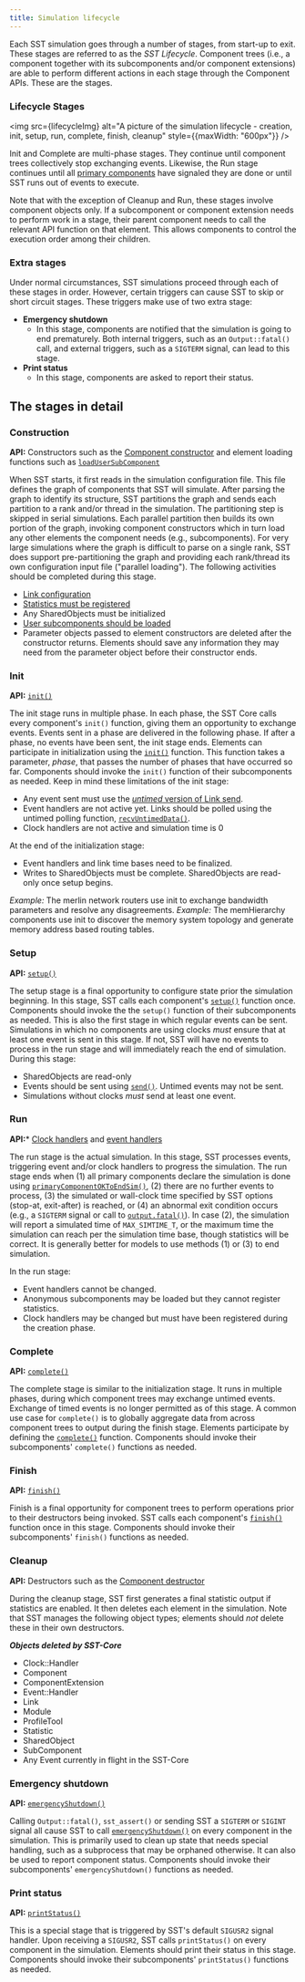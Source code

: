 ```yaml
---
title: Simulation lifecycle
---
```


Each SST simulation goes through a number of stages, from start-up to exit. These stages are referred to as the *SST Lifecycle*. Component trees (i.e., a component together with its subcomponents and/or component extensions) are able to perform different actions in each stage through the Component APIs. These are the stages.

### Lifecycle Stages


<img src={lifecycleImg} alt="A picture of the simulation lifecycle - creation, init, setup, run, complete, finish, cleanup" style={{maxWidth: "600px"}} />

Init and Complete are multi-phase stages. They continue until component trees collectively stop exchanging events. Likewise, the Run stage continues until all [primary components](../../core/component/component/registerAsPrimaryComponent.md) have signaled they are done or until SST runs out of events to execute. 

Note that with the exception of Cleanup and Run, these stages involve component objects only. If a subcomponent or component extension needs to perform work in a stage, their parent component needs to call the relevant API function on that element. This allows components to control the execution order among their children. 

### Extra stages
Under normal circumstances, SST simulations proceed through each of these stages in order. However, certain triggers can cause SST to skip or short circuit stages. These triggers make use of two extra stage:
* **Emergency shutdown**
  * In this stage, components are notified that the simulation is going to end prematurely. Both internal triggers, such as an `Output::fatal()` call, and external triggers, such as a `SIGTERM` signal, can lead to this stage.
* **Print status**
  * In this stage, components are asked to report their status.

## The stages in detail

### Construction
**API:** Constructors such as the [Component constructor](../../core/component/component/constructor.md) and element loading functions such as [`loadUserSubComponent`](../../core/component/load/loadUserSubComponent.md)

When SST starts, it first reads in the simulation configuration file. This file defines the graph of components that SST will simulate. After parsing the graph to identify its structure, SST partitions the graph and sends each partition to a rank and/or thread in the simulation. The partitioning step is skipped in serial simulations. Each parallel partition then builds its own portion of the graph, invoking component constructors which in turn load any other elements the component needs (e.g., subcomponents). For very large simulations where the graph is difficult to parse on a single rank, SST does support pre-partitioning the graph and providing each rank/thread its own configuration input file ("parallel loading").
The following activities should be completed during this stage.
* [Link configuration](../../core/component/link/configureLink.md)
* [Statistics must be registered](../../core/component/stat/registerStatistic.md)
* Any SharedObjects must be initialized
* [User subcomponents should be loaded](../../core/component/load/loadUserSubComponent.md)
* Parameter objects passed to element constructors are deleted after the constructor returns. Elements should save any information they may need from the parameter object before their constructor ends.

### Init
**API:** [`init()`](../../core/component/lifecycle/init.md)

The init stage runs in multiple phase. In each phase, the SST Core calls every component's `init()` function, giving them an opportunity to exchange events. Events sent in a phase are delivered in the following phase. If after a phase, no events have been sent, the init stage ends. Elements can participate in initialization using the [`init()`](../../core/component/lifecycle/init.md) function. This function takes a parameter, *phase*, that passes the number of phases that have occurred so far. Components should invoke the `init()` function of their subcomponents as needed.
Keep in mind these limitations of the init stage:
* Any event sent must use the [*untimed* version of Link send](../../core/link/sendUntimedData.md).
* Event handlers are not active yet. Links should be polled using the untimed polling function, [`recvUntimedData()`](../../core/link/recvUntimedData.md).
* Clock handlers are not active and simulation time is 0

At the end of the initialization stage:
* Event handlers and link time bases need to be finalized. 
* Writes to SharedObjects must be complete. SharedObjects are read-only once setup begins.

*Example:* The merlin network routers use init to exchange bandwidth parameters and resolve any disagreements.
*Example:* The memHierarchy components use init to discover the memory system topology and generate memory address based routing tables.

### Setup
**API:** [`setup()`](../../core/component/lifecycle/setup.md)

The setup stage is a final opportunity to configure state prior the simulation beginning. In this stage, SST calls each component's [`setup()`](../../core/component/lifecycle/setup.md) function once. Components should invoke the the `setup()` function of their subcomponents as needed. This is also the first stage in which regular events can be sent. Simulations in which no components are using clocks *must* ensure that at least one event is sent in this stage. If not, SST will have no events to process in the run stage and will immediately reach the end of simulation. 
During this stage:
* SharedObjects are read-only
* Events should be sent using [`send()`](../../core/link/send.md). Untimed events may not be sent.
* Simulations without clocks *must* send at least one event.

### Run
**API:*** [Clock handlers](../../core/clock/clock_handler.md) and [event handlers](../../core/events/event_handler.md)

The run stage is the actual simulation. In this stage, SST processes events, triggering event and/or clock handlers to progress the simulation. The run stage ends when (1) all primary components declare the simulation is done using [`primaryComponentOKToEndSim()`](../../core/component/component/primaryComponentOKToEndSim.md), (2) there are no further events to process, (3) the simulated or wall-clock time specified by SST options (stop-at, exit-after) is reached, or (4) an abnormal exit condition occurs (e.g., a `SIGTERM` signal or call to [`output.fatal()`](../../core/output/fatal.md)). In case (2), the simulation will report a simulated time of `MAX_SIMTIME_T`, or the maximum time the simulation can reach per the simulation time base, though statistics will be correct. It is generally better for models to use methods (1) or (3) to  end simulation.

In the run stage:
* Event handlers cannot be changed.
* Anonymous subcomponents may be loaded but they cannot register statistics.
* Clock handlers may be changed but must have been registered during the creation phase.

### Complete
**API:** [`complete()`](../../core/component/lifecycle/complete.md)

The complete stage is similar to the initialization stage. It runs in multiple phases, during which component trees may exchange untimed events. Exchange of timed events is no longer permitted as of this stage. A common use case for `complete()` is to globally aggregate data from across component trees to output during the finish stage. Elements participate by defining the [`complete()`](../../core/component/lifecycle/complete.md) function. Components should invoke their subcomponents' `complete()` functions as needed.

### Finish
**API:** [`finish()`](../../core/component/lifecycle/finish.md)

Finish is a final opportunity for component trees to perform operations prior to their destructors being invoked. SST calls each component's [`finish()`](../../core/component/lifecycle/finish.md) function once in this stage. Components should invoke their subcomponents' `finish()` functions as needed.

### Cleanup
**API:** Destructors such as the [Component destructor](../../core/component/component/destructor.md)

During the cleanup stage, SST first generates a final statistic output if statistics are enabled. It then deletes each element in the simulation. Note that SST manages the following object types; elements should *not* delete these in their own destructors.

***Objects deleted by SST-Core***
* Clock::Handler
* Component
* ComponentExtension
* Event::Handler
* Link
* Module
* ProfileTool
* Statistic
* SharedObject
* SubComponent
* Any Event currently in flight in the SST-Core

### Emergency shutdown
**API:** [`emergencyShutdown()`](../../core/component/lifecycle/emergencyShutdown.md)

Calling `Output::fatal()`, `sst_assert()` or sending SST a `SIGTERM` or `SIGINT` signal all cause SST to call [`emergencyShutdown()`](../../core/component/lifecycle/emergencyShutdown.md) on every component in the simulation. This is primarily used to clean up state that needs special handling, such as a subprocess that may be orphaned otherwise. It can also be used to report component status. Components should invoke their subcomponents' `emergencyShutdown()` functions as needed.

### Print status
**API:** [`printStatus()`](../../core/component/lifecycle/printStatus.md)

This is a special stage that is triggered by SST's default `SIGUSR2` signal handler. Upon receiving a `SIGUSR2`, SST calls `printStatus()` on every component in the simulation. Elements should print their status in this stage. Components should invoke their subcomponents' `printStatus()` functions as needed.